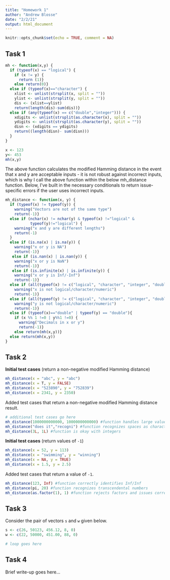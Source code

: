 ```yaml
---
title: "Homework 1"
author: "Andrew Blosse"
date: "2/2/21"
output: html_document
---
```


```r
knitr::opts_chunk$set(echo = TRUE, comment = NA)
```

## Task 1

```r
mh <- function(x,y) {
  if (typeof(x) == "logical") {
    if (x != y) {
      return (1)}
    else return(0)}
  else if (typeof(x)=="character") {
    xlist <- unlist(strsplit(x, split = ""))
    ylist <- unlist(strsplit(y, split = ""))
    dis <- (xlist==ylist)
    return(length(dis)-sum(dis))}
  else if (any(typeof(x) == c("double","integer"))) {
    xdigits <- unlist(strsplit(as.character(x), split = ""))
    ydigits <- unlist(strsplit(as.character(y), split = ""))
    disn <- (xdigits == ydigits)
    return((length(disn)- sum(disn)))
  }
}

x <- 123
y<- 453
mh(x,y)
```

The above function calculates the modified Hamming distance in the event that x and y are acceptable inputs - it is not robust against incorrect inputs, which is why I call the above function within the below mh_distance function. Below, I've built in the necessary conditionals to return issue-specific errors if the user uses incorrect inputs. 

```r

mh_distance <- function(x, y) {
  if (typeof(x) != typeof(y)) {
    warning("Vectors are not of the same type")
    return(-1)}
  else if (nchar(x) != nchar(y) & typeof(x) !="logical" &
           typeof(y)!="logical") {
    warning("x and y are different lengths")
    return(-1)
  }
  else if (is.na(x) | is.na(y)) {
    warning("x or y is NA")
    return(-1)}
   else if (is.nan(x) | is.nan(y)) {
    warning("x or y is NaN")
    return(-1)}
   else if (is.infinite(x) | is.infinite(y)) {
    warning("x or y is Inf/-Inf")
    return(-1)}
  else if (all(typeof(x) != c("logical", "character", "integer", "double"))) {
    warning("x is not logical/character/numeric")
    return(-1)}
  else if (all(typeof(y) != c("logical", "character", "integer", "double"))) {
    warning("y is not logical/character/numeric")
    return(-1)}
  else if (typeof(x)=="double" | typeof(y) == "double"){
    if (x %% 1 !=0 | y%%1 !=0) {
      warning("Decimals in x or y")
      return(-1)}
    else return(mh(x,y))}
  else return(mh(x,y))
}
```

## Task 2

**Initial test cases** (return a non-negative modified Hamming distance)

```r
mh_distance(x = "abc", y = "abc")
mh_distance(x = T, y = FALSE)
mh_distance(x = "523890", y = "752839")
mh_distance(x = 2341, y = 2350)
```

Added test cases that return a non-negative modified Hamming distance result.

```r
# additional test cases go here
mh_distance(1000000000000, 1000000000000) #function handles large values without issue
mh_distance("does it","recogni") #function recognizes spaces as characters
mh_distance(3L, 1L) #function is okay with integers
```

**Initial test cases** (return values of `-1`)

```r
mh_distance(x = 52, y = 113)
mh_distance(x = "swimming", y = "winning")
mh_distance(x = NA, y = TRUE)
mh_distance(x = 1.5, y = 2.5)
```

Added test cases that return a value of `-1`.

```r
mh_distance(123, Inf) #function correctly identifies Inf/Inf
mh_distance(pi, 20) #function recognizes transcendental numbers
mh_distance(as.factor(1), 1) #function rejects factors and issues correct warning
```


## Task 3

Consider the pair of vectors `s` and `w` given below.

```r
s <- c(26, 50123, 456.12, 8, 0)
w <- c(22, 50000, 451.00, 88, 0)
```

```r
# loop goes here
```


## Task 4

Brief write-up goes here...
